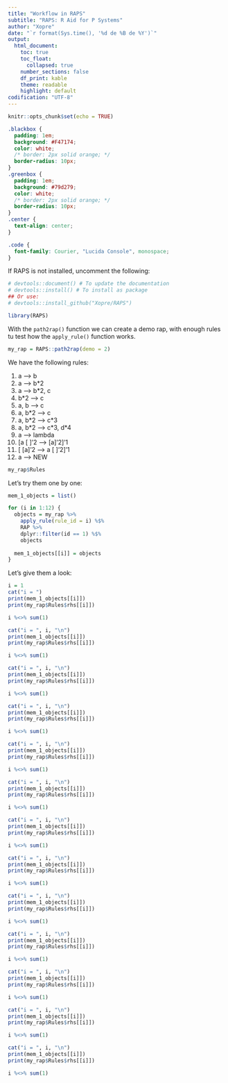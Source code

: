 ```yaml
---
title: "Workflow in RAPS"
subtitle: "RAPS: R Aid for P Systems"
author: "Xopre"
date: "`r format(Sys.time(), '%d de %B de %Y')`"
output: 
  html_document:
    toc: true
    toc_float: 
      collapsed: true
    number_sections: false 
    df_print: kable
    theme: readable
    highlight: default 
codification: "UTF-8"
---
```


```r
knitr::opts_chunk$set(echo = TRUE)
```

```css
.blackbox {
  padding: 1em;
  background: #F47174;
  color: white;
  /* border: 2px solid orange; */
  border-radius: 10px;
}
.greenbox {
  padding: 1em;
  background: #79d279;
  color: white;
  /* border: 2px solid orange; */
  border-radius: 10px;
}
.center {
  text-align: center;
}

.code {
  font-family: Courier, "Lucida Console", monospace;
}
```

If RAPS is not installed, uncomment the following:
```r
# devtools::document() # To update the documentation
# devtools::install() # To install as package
## Or use:
# devtools::install_github("Xopre/RAPS")
```

```r
library(RAPS)
```

With the `path2rap()` function we can create a demo rap, with enough rules tu test how the `apply_rule()` function works.

```r
my_rap = RAPS::path2rap(demo = 2)
```

We have the following rules:

1. a --> b
2. a --> b*2
3. a --> b*2, c
4. b*2 --> c
5. a, b --> c
6. a, b*2 --> c
7. a, b\*2 --> c\*3
8. a, b\*2 --> c\*3, d\*4
9. a --> lambda
10. [a [ ]'2 --> [a]'2]'1
11. [ [a]'2 --> a [ ]'2]'1
12. a --> NEW

```r
my_rap$Rules
```

Let's try them one by one:

```r
mem_1_objects = list()

for (i in 1:12) {
  objects = my_rap %>%
    apply_rule(rule_id = i) %$% 
    RAP %>% 
    dplyr::filter(id == 1) %$%
    objects
  
  mem_1_objects[[i]] = objects
}
```

Let's give them a look:

```r
i = 1
cat("i = ")
print(mem_1_objects[[i]])
print(my_rap$Rules$rhs[[i]])

i %<>% sum(1)
```

```r
cat("i = ", i, "\n")
print(mem_1_objects[[i]])
print(my_rap$Rules$rhs[[i]])

i %<>% sum(1)
```

```r
cat("i = ", i, "\n")
print(mem_1_objects[[i]])
print(my_rap$Rules$rhs[[i]])

i %<>% sum(1)
```

```r
cat("i = ", i, "\n")
print(mem_1_objects[[i]])
print(my_rap$Rules$rhs[[i]])

i %<>% sum(1)
```

```r
cat("i = ", i, "\n")
print(mem_1_objects[[i]])
print(my_rap$Rules$rhs[[i]])

i %<>% sum(1)
```

```r
cat("i = ", i, "\n")
print(mem_1_objects[[i]])
print(my_rap$Rules$rhs[[i]])

i %<>% sum(1)
```

```r
cat("i = ", i, "\n")
print(mem_1_objects[[i]])
print(my_rap$Rules$rhs[[i]])

i %<>% sum(1)
```

```r
cat("i = ", i, "\n")
print(mem_1_objects[[i]])
print(my_rap$Rules$rhs[[i]])

i %<>% sum(1)
```

```r
cat("i = ", i, "\n")
print(mem_1_objects[[i]])
print(my_rap$Rules$rhs[[i]])

i %<>% sum(1)
```

```r
cat("i = ", i, "\n")
print(mem_1_objects[[i]])
print(my_rap$Rules$rhs[[i]])

i %<>% sum(1)
```

```r
cat("i = ", i, "\n")
print(mem_1_objects[[i]])
print(my_rap$Rules$rhs[[i]])

i %<>% sum(1)
```

```r
cat("i = ", i, "\n")
print(mem_1_objects[[i]])
print(my_rap$Rules$rhs[[i]])

i %<>% sum(1)
```

```r
cat("i = ", i, "\n")
print(mem_1_objects[[i]])
print(my_rap$Rules$rhs[[i]])

i %<>% sum(1)
```
